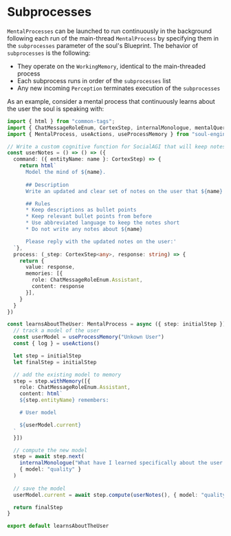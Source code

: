 # Subprocesses

`MentalProcesses` can be launched to run continuously in the background following each run of the main-thread `MentalProcess` by specifying them in the `subprocesses` parameter of the soul's Blueprint. The behavior of `subprocesses` is the following:
- They operate on the `WorkingMemory`, identical to the main-threaded process
- Each subprocess runs in order of the `subprocesses` list
- Any new incoming `Perception` terminates execution of the `subprocesses`

As an example, consider a mental process that continuously learns about the user the soul is speaking with:

```typescript filename="subprocesses/learnsAboutTheUser.ts"
import { html } from "common-tags";
import { ChatMessageRoleEnum, CortexStep, internalMonologue, mentalQuery } from "socialagi";
import { MentalProcess, useActions, useProcessMemory } from "soul-engine";

// Write a custom cognitive function for SocialAGI that will keep notes about a user
const userNotes = () => () => ({
  command: ({ entityName: name }: CortexStep) => {
    return html`
      Model the mind of ${name}.
      
      ## Description
      Write an updated and clear set of notes on the user that ${name} would want to remember.

      ## Rules
      * Keep descriptions as bullet points
      * Keep relevant bullet points from before
      * Use abbreviated language to keep the notes short
      * Do not write any notes about ${name}

      Please reply with the updated notes on the user:'
  `},
  process: (_step: CortexStep<any>, response: string) => {
    return {
      value: response,
      memories: [{
        role: ChatMessageRoleEnum.Assistant,
        content: response
      }],
    }
  }
})

const learnsAboutTheUser: MentalProcess = async ({ step: initialStep }) => {
  // track a model of the user
  const userModel = useProcessMemory("Unkown User")
  const { log } = useActions()

  let step = initialStep
  let finalStep = initialStep

  // add the existing model to memory
  step = step.withMemory([{
    role: ChatMessageRoleEnum.Assistant,
    content: html`
    ${step.entityName} remembers:

    # User model

    ${userModel.current}
  `
  }])

  // compute the new model
  step = await step.next(
    internalMonologue("What have I learned specifically about the user from the last few messages?", "noted"),
    { model: "quality" }
  )
  
  // save the model
  userModel.current = await step.compute(userNotes(), { model: "quality"})

  return finalStep
}

export default learnsAboutTheUser
```